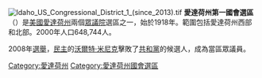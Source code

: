 [[File:Idaho_US_Congressional_District_1_(since_2013).tif|thumb]]
'''愛達荷州第一國會選區'''（{{lang-en|Idaho's 1st congressional district}}）是[[美國|美國]][[愛達荷州|愛達荷州]]兩個[[美國眾議院|眾議院]]選區之一，始於1918年。範圍包括愛達荷州西部和北部。2000年人口648,744人。

2008年[[2008年美國眾議院選舉|選舉]]，[[民主黨_(美國)|民主]]的[[沃爾特·米尼克|沃爾特·米尼克]]擊敗了[[共和黨_(美國)|共和黨]]的候選人，成為當區眾議員。

[[Category:愛達荷州|Category:愛達荷州]]
[[Category:愛達荷州國會選區|Category:愛達荷州國會選區]]